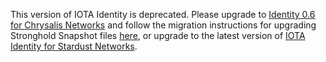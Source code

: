 This version of IOTA Identity is deprecated. Please upgrade to [Identity 0.6 for Chrysalis Networks](/identity.rs/introduction/) and follow the migration instructions for upgrading Stronghold Snapshot files [here](/identity.rs/tutorials/migrate-stronghold/), or upgrade to the latest version of [IOTA Identity for Stardust Networks](/identity.rs/0.7/introduction/).
